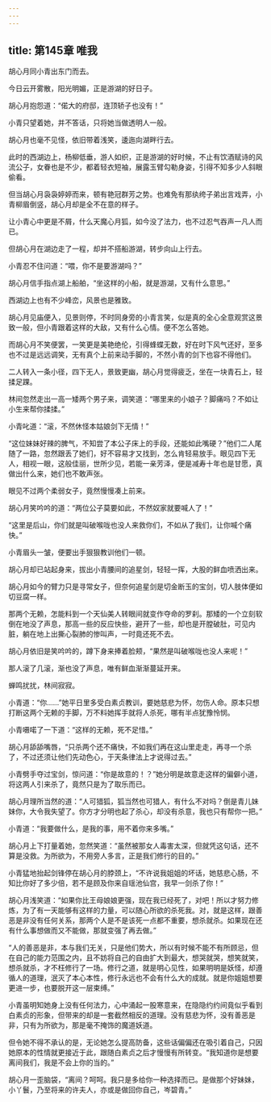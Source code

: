 ```yaml
---
---
---
```

title: 第145章 唯我
---





胡心月同小青出东门而去。

今日云开雾散，阳光明媚，正是游湖的好日子。

胡心月抱怨道：“偌大的府邸，连顶轿子也没有！”

小青只望着她，并不答话，只将她当做透明人一般。

胡心月也毫不见怪，依旧带着浅笑，逶迤向湖畔行去。

此时的西湖边上，杨柳低垂，游人如织，正是游湖的好时候，不止有饮酒赋诗的风流公子，女眷也是不少，都着轻衣短袖，展露玉臂勾勒身姿，引得不知多少人斜眼偷看。

但当胡心月袅袅婷婷而来，顿有艳冠群芳之势。也难免有那纨绔子弟出言戏弄，小青柳眉倒竖，胡心月却是全不在意的样子。

让小青心中更是不屑，什么天魔心月狐，如今没了法力，也不过忍气吞声一凡人而已。

但胡心月在湖边走了一程，却并不搭船游湖，转步向山上行去。

小青忍不住问道：“喂，你不是要游湖吗？”

胡心月信手指点湖上船舶，“坐这样的小船，就是游湖，又有什么意思。”

西湖边上也有不少峰峦，风景也是雅致。

胡心月见庙便入，见景则停，不时同身旁的小青言笑，似是真的全心全意观赏这景致一般，但小青跟着这样的大敌，又有什么心情。便不怎么答她。

而胡心月不笑便罢，一笑更是美艳绝伦，引得蜂蝶无数，好在时下风气还好，至多也不过是远远调笑，无有真个上前来动手脚的，不然小青的剑下也容不得他们。

二人转入一条小径，四下无人，景致更幽，胡心月觉得疲乏，坐在一块青石上，轻揉足踝。

林间忽然走出一高一矮两个男子来，调笑道：“哪里来的小娘子？脚痛吗？不如让小生来帮你揉揉。”

小青叱道：“滚，不然休怪本姑娘剑下无情！”

“这位妹妹好辣的脾气，不知尝了本公子床上的手段，还能如此嘴硬？”他们二人尾随了一路，忽然跟丢了她们，好不容易才又找到，怎么肯轻易放手。眼见四下无人，相视一眼，这般佳丽，世所少见，若能一亲芳泽，便是减寿十年也是甘愿，真做出什么来，她们也不敢声张。

眼见不过两个柔弱女子，竟然慢慢凑上前来。

胡心月笑吟吟的道：“两位公子莫要如此，不然奴家就要喊人了！”

“这里是后山，你们就是叫破喉咙也没人来救你们，不如从了我们，让你喊个痛快。”

小青眉头一皱，便要出手狠狠教训他们一顿。

胡心月却已站起身来，拔出小青腰间的追星剑，轻轻一挥，大股的鲜血喷洒出来。

胡心月如今的臂力只是寻常女子，但奈何追星剑是切金断玉的宝剑，切人肢体便如切豆腐一样。

那两个无赖，怎能料到一个天仙美人转眼间就变作夺命的罗刹。那矮的一个立刻软倒在地没了声息，那高一些的反应快些，避开了一些，却也是开膛破肚，可见内脏，躺在地上出撕心裂肺的惨叫声，一时竟还死不去。

胡心月依旧是笑吟吟的，蹲下身来捧着脸颊，“果然是叫破喉咙也没人来呢！”

那人滚了几滚，渐也没了声息，唯有鲜血渐渐蔓延开来。

蝉鸣扰扰，林间寂寂。

小青道：“你……”她平日里多受白素贞教训，要她慈悲为怀，勿伤人命。原本只想打断这两个无赖的手脚，万不料她挥手就将人杀死，哪有半点犹豫怜悯。

小青嗫喏了一下道：“这样的无赖，死不足惜。”

胡心月舔舔嘴唇，“只杀两个还不痛快，不如我们再在这山里走走，再寻一个杀了，不过还须让他们先动色心，于天条律法上才说得过去。”

小青劈手夺过宝剑，惊问道：“你是故意的！？”她分明是故意走这样的偏僻小道，将这两人引来杀了，竟然只是为了取乐而已。

胡心月理所当然的道：“人可猎狐，狐当然也可猎人，有什么不对吗？倒是青儿妹妹你，大令我失望了。你方才分明也起了杀心，却没有杀意，我也只有帮你一把。”

小青道：“我要做什么，是我的事，用不着你来多嘴。”

胡心月上下打量着她，忽然笑道：“虽然被那女人毒害太深，但就凭这句话，还不算是没救。为所欲为，不用旁人多言，正是我们修行的目的。”

小青猛地抬起剑锋停在胡心月的脖颈上，“不许说我姐姐的坏话，她慈悲心肠，不知比你好了多少倍，若不是顾及你来自瑶池仙宫，我早一剑杀了你！”

胡心月浅笑道：“如果你比王母娘娘更强，现在我已经死了，对吧！所以才努力修炼，为了有一天能够有这样的力量，可以随心所欲的杀死我。对，就是这样，跟善恶是非没有任何关系，那两个人是不是该死一点都不重要，想杀就杀。如果现在还有什么事想做而又不能做，那就变强了再去做。”

“人的善恶是非，本与我们无关，只是他们势大，所以有时候不能不有所顾忌，但在自己的能力范围之内，且不妨将自己的自由扩大到最大，想哭就哭，想笑就笑，想杀就杀，才不枉修行了一场。修行之道，就是明心见性，如果明明是妖怪，却遵循人的道理，泯灭了本心本性，修行永远也不会有什么大的成就。就是你姐姐想要更进一步，也要脱开这一层束缚。”

小青虽明知她身上没有任何法力，心中涌起一股寒意来，在隐隐约约间竟似乎看到白素贞的形象，但带来的却是一套截然相反的道理。没有慈悲为怀，没有善恶是非，只有为所欲为，那是毫不掩饰的魔道妖道。

但令她不得不承认的是，无论她怎么提高防备，这些话偏偏还在吸引着自己，只因她原本的性情就更接近于此，跟随白素贞之后才慢慢有所转变。“我知道你是想要离间我们，我是不会上你的当的。”

胡心月一歪脑袋，“离间？呵呵。我只是多给你一种选择而已。是做那个好妹妹，小丫鬟，乃至将来的许夫人，亦或是做回你自己，岑碧青。”